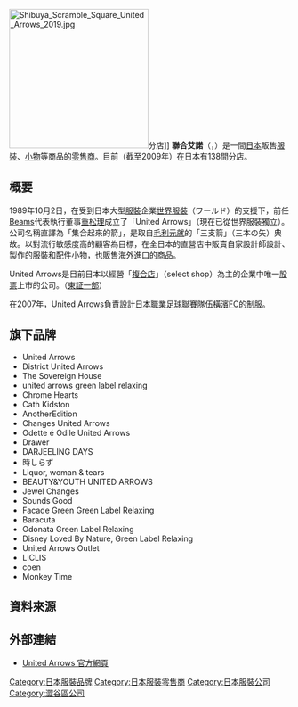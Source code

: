 {{Infobox_Company
| company_name = United Arrows 株式會社
| company_name_en = United Arrows Ltd.
| company_logo = 
| company_type = 
| original_text = 株式会社ユナイテッドアローズ
| original_spelling = 
| company_slogan =
| market_information  = {{flagicon|JPN}}{{tyo|7606}}
| abbreviated_name =  U.A.
| foundation = 1989年10月2日
| location = [[日本|日本]][[東京都|東京都]][[澀谷區|澀谷區]]
| zip_code = 150-0001
| telephone_no = 3-5785-6325（代表）
| key_people = 岩城哲哉（執行董事社長）
| industry = 男、女服飾及雜貨的企劃、販賣
| products =
| services =
| capital = 30億30百萬日圓
| revenue = 集團：835億4百萬日圓<br />單獨：786億57百萬日元<br />（2010年3月）
| operating_income = 
| profit =
| total_asset = 集團：433億62百萬日圓<br />單獨：427億33百萬日元<br />（2008年3月31日）
| net_asset = 
| market_value =
| num_employees = 2,617名（2010年3月31日）
| P/E ratio = 
| earnings per share  = 
| Net asset value = 
| accounting_period = 3月31日
| parent = 
| divisions = 
| major_shareholder  = [[ABC-Mart|ABC-MART株式會社]] 24.29%<br>重松理 9.61%<br>栗野宏文 5.23%<br />（2010年6月）<ref>[http://www.united-arrows.co.jp/ir/governance/pdf/20100628.pdf 株式会社ユナイテッドアロース コーポレート・ガバナンスに関する報告書]{{dead link|date=2018年1月 |bot=InternetArchiveBot |fix-attempted=yes }}（2010年6月28日提出）</ref>
| subsid = 株式会社フィーゴ 100%<br />株式会社ペレニアルユナイテッドアローズ 100%
| homepage = http://www.united-arrows.co.jp/
| width = 
}}
[[File:Shibuya_Scramble_Square_United_Arrows_2019.jpg|250px]]分店]]
'''聯合艾諾'''（{{Lang-en|'''United Arrows'''}}，{{Lang-ja|'''ユナイテッドアローズ'''}}）是一間[[日本|日本]]販售[[服裝|服裝]]、[[日用品|小物]]等商品的[[零售|零售商]]。目前（截至2009年）在日本有138間分店。

== 概要 ==
1989年10月2日，在受到日本大型[[服裝|服裝]]企業[[世界服裝|世界服裝]]（ワールド）的支援下，前任[[Beams|Beams]]代表執行董事[[重松理|重松理]]成立了「United Arrows」（現在已從世界服裝獨立）。公司名稱直譯為「集合起來的箭」，是取自[[毛利元就|毛利元就]]的「三支箭」（三本の矢）典故。以對流行敏感度高的顧客為目標，在全日本的直營店中販賣自家設計師設計、製作的服裝和配件小物，也販售海外進口的商品。

United Arrows是目前日本以經營「[[複合店|複合店]]」（select shop）為主的企業中唯一[[股票|股票]]上市的公司。（[[東京證券交易所|東証一部]]）

在2007年，United Arrows負責設計[[日本職業足球聯賽|日本職業足球聯賽]]隊伍[[橫濱FC|橫濱FC]]的[[制服|制服]]。

== 旗下品牌 ==
* United Arrows
* District United Arrows
* The Sovereign House
* united arrows green label relaxing
* Chrome Hearts
* Cath Kidston
* AnotherEdition
* Changes United Arrows
* Odette é Odile United Arrows
* Drawer
* DARJEELING DAYS
* 時しらず
* Liquor, woman & tears
* BEAUTY&YOUTH UNITED ARROWS
* Jewel Changes
* Sounds Good
* Facade Green Green Label Relaxing
* Baracuta
* Odonata Green Label Relaxing
* Disney Loved By Nature, Green Label Relaxing
* United Arrows Outlet
* LICLIS
* coen
* Monkey Time

== 資料來源 ==
{{reflist}}

== 外部連結 ==
*[http://www.united-arrows.co.jp/ United Arrows 官方網頁] {{Wayback|url=http://www.united-arrows.co.jp/ |date=20101130151849 }}

[[Category:日本服裝品牌|Category:日本服裝品牌]]
[[Category:日本服裝零售商|Category:日本服裝零售商]]
[[Category:日本服裝公司|Category:日本服裝公司]]
[[Category:澀谷區公司|Category:澀谷區公司]]